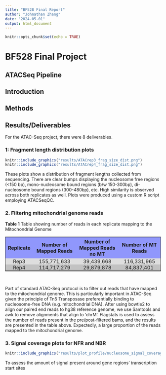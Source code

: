 ```yaml
---
title: "BF528 Final Report"
author: "Johnathan Zhang"
date: "2024-05-01"
output: html_document
---
```


```r
knitr::opts_chunk$set(echo = TRUE)
```

# BF528 Final Project

## ATACSeq Pipeline

## Introduction

## Methods

## Results/Deliverables

For the ATAC-Seq project, there were 8 deliverables.

### 1: Fragment length distribution plots

```r
knitr::include_graphics("results/ATACrep3_frag_size_dist.png")
knitr::include_graphics("results/ATACrep4_frag_size_dist.png")
```

These plots show a distribution of fragment lengths collected from sequencing. 
There are clear bumps displaying the nucleosome free regions (<150 bp), mono-nucleosome bound regions (b/w 150-300bp), di-nucleosome bound regions (300-480bp), etc. 
High similarity is observed across both replicates as well. 
Plots were produced using a custom R script employing ATACSeqQC.


### 2. Filtering mitochondrial genome reads
**Table 1** Table showing number of reads in each replicate mapping to the Mitochondrial Genome
<style>
  table {
      width: 100%;
      border: 1px solid;
  }
  th {
			background-color: #9097fc;
			font-weight: bold;
  }
		
  tbody tr:nth-child(even) {
			background-color: #dedede;
  }
		
  tbody tr:nth-child(odd) {
			background-color: #c2c2c2;
  }
  td {
      padding: 0 15px;
      text-align: center;
  }
</style>
<table> 
  <tr>
    <th>Replicate</th>
    <th>Number of Mapped Reads</th>
    <th>Number of Mapped Reads no MT</th>
    <th>Number of MT Reads</th>
  </tr>
  <tr>
    <td>Rep3</td>
    <td>155,771,633</td>
    <td>39,439,668</td>
    <td>116,331,965</td>
  </tr>
  <tr>
    <td>Rep4</td>
    <td>114,717,279</td>
    <td>29,879,878</td>
    <td>84,837,401</td>
  </tr>
</table>
\

Part of standard ATAC-Seq protocol is to filter out reads that have mapped to the mitochondrial genome.
This is particularly important in ATAC-Seq given the principle of Tn5 Transposase preferentially binding to nucleosome-free DNA (e.g. mitochondrial DNA).
After using bowtie2 to align our paired end reads to hg38 reference genome, we use Samtools and awk to remove alignments that align to 'chrM'.
Flagstats is used to assess the number of reads present in the pre/post-filtered bams, and the results are presented in the table above.
Expectedly, a large proportion of the reads mapped to the mitochondrial genome.


### 3. Signal coverage plots for NFR and NBR
```r
knitr::include_graphics("results/plot_profile/nucleosome_signal_coverage.png")
```
To assess the amount of signal present around gene regions' transcription start sites
